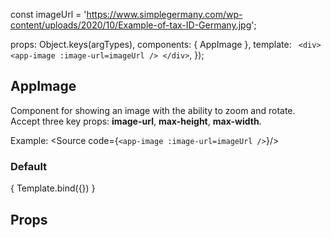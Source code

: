 const imageUrl = 'https://www.simplegermany.com/wp-content/uploads/2020/10/Example-of-tax-ID-Germany.jpg';

<Meta title="ui-kit/AppImage" component={AppImage}/>

  props: Object.keys(argTypes),
  components: { AppImage },
  template: `
    <div>
       <app-image :image-url=imageUrl />
    </div>`,
});


## AppImage
Component for showing an image with the ability to zoom and rotate. Accept three key props: **image-url**, **max-height**,
**max-width**.

Example:
<Source code={`<app-image :image-url=imageUrl />`}/>

### Default
<Canvas>
  <Story name="Default view" args={{ imageUrl }}>
    { Template.bind({}) }
  </Story>
</Canvas>

## Props
<ArgsTable story="Default view" />
